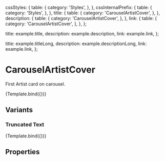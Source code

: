 
<Meta
  title="Components/Structure/Carousel/Carousel Cards/CarouselArtistCover"
  component={CarouselArtistCover}
  decorators={[withDesign]}
/>


  cssStyles: {
    table: {
      category: 'Styles',
    },
  },
  cssInternalPrefix: {
    table: {
      category: 'Styles',
    },
  },
  title: {
    table: {
      category: 'CarouselArtistCover',
    },
  },
  description: {
    table: {
      category: 'CarouselArtistCover',
    },
  },
  link: {
    table: {
      category: 'CarouselArtistCover',
    },
  },
};

  title: example.title,
  description: example.description,
  link: example.link,
};

  title: example.titleLong,
  description: example.descriptionLong,
  link: example.link,
};

# CarouselArtistCover

First Artist card on carousel.

<Canvas>
  <Story
    name="CarouselArtistCover"
    args={generalArgs}
    argTypes={{ argTypes }}
    parameters={{
      design: {
        name: 'Figma Design',
        type: 'figma',
        url: 'https://www.figma.com/file/TENnOP4K38G6r3vDL3emCP/AB---Style-Guide?node-id=2794%3A41144',
      },
    }}
  >
    {Template.bind({})}
  </Story>
</Canvas>

## Variants

### Truncated Text

<Canvas>
  <Story
    name="CarouselArtistCover Truncated Text"
    args={truncatedArgs}
    argTypes={{ argTypes }}
    parameters={{
      design: {
        name: 'Figma Design',
        type: 'figma',
        url: 'https://www.figma.com/file/TENnOP4K38G6r3vDL3emCP/AB---Style-Guide?node-id=2794%3A41144',
      },
    }}
  >
    {Template.bind({})}
  </Story>
</Canvas>

## Properties

<ArgsTable of={CarouselArtistCover} />

